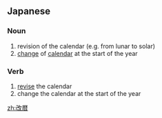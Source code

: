 ==Japanese==
{{ja-kanjitab|かい|れき|yomi=on}}

===Noun===
{{ja-noun|かいれき}}

# revision of the calendar (e.g. from lunar to solar)
# [[change]] of [[calendar]] at the start of the year

===Verb===
{{ja-verb-suru|かいれき}}

# [[revise]] the calendar
# change the calendar at the start of the year

[[zh:改暦]]
